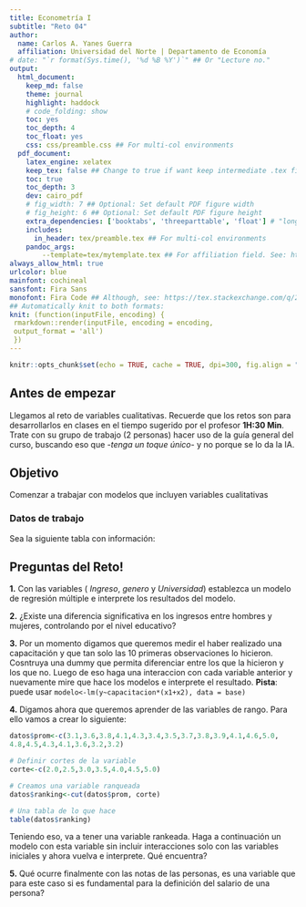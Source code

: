```yaml
---
title: Econometría I
subtitle: "Reto 04"
author:
  name: Carlos A. Yanes Guerra
  affiliation: Universidad del Norte | Departamento de Economía
# date: "`r format(Sys.time(), '%d %B %Y')`" ## Or "Lecture no."
output: 
  html_document:
    keep_md: false
    theme: journal
    highlight: haddock
    # code_folding: show
    toc: yes
    toc_depth: 4
    toc_float: yes
    css: css/preamble.css ## For multi-col environments
  pdf_document:
    latex_engine: xelatex
    keep_tex: false ## Change to true if want keep intermediate .tex file
    toc: true
    toc_depth: 3
    dev: cairo_pdf
    # fig_width: 7 ## Optional: Set default PDF figure width
    # fig_height: 6 ## Optional: Set default PDF figure height
    extra_dependencies: ['booktabs', 'threeparttable', 'float'] # "longtable"
    includes:
      in_header: tex/preamble.tex ## For multi-col environments
    pandoc_args:
        --template=tex/mytemplate.tex ## For affiliation field. See: https://bit.ly/2T191uZ
always_allow_html: true
urlcolor: blue
mainfont: cochineal
sansfont: Fira Sans
monofont: Fira Code ## Although, see: https://tex.stackexchange.com/q/294362
## Automatically knit to both formats:
knit: (function(inputFile, encoding) {
 rmarkdown::render(inputFile, encoding = encoding, 
 output_format = 'all') 
 })
---
```


```r
knitr::opts_chunk$set(echo = TRUE, cache = TRUE, dpi=300, fig.align = "center")
```

## Antes de empezar
Llegamos al reto de variables cualitativas. Recuerde que los retos son para desarrollarlos en clases en el tiempo sugerido por el profesor **1H:30 Min**. Trate con su grupo de trabajo (2 personas) hacer uso de la guía general del curso, buscando eso que  -*tenga un toque único*- y no porque se lo da la IA.

## Objetivo
Comenzar a trabajar con modelos que incluyen variables cualitativas

### Datos de trabajo
Sea la siguiente tabla con información:

\begin{table}[!ht]
    \centering
    \begin{tabular}{|l|l|l|l|}
    \hline
        Ingreso (COP) & Secundaria (dummy) & Universidad (dummy) & Género (dummy) \\ \hline
        650,000 & 1 & 0 & 0 \\ \hline
        800,000 & 1 & 0 & 1 \\ \hline
        1,200,000 & 0 & 1 & 1 \\ \hline
        900,000 & 1 & 0 & 1 \\ \hline
        700,000 & 1 & 0 & 0 \\ \hline
        1,500,000 & 0 & 1 & 1 \\ \hline
        1,300,000 & 0 & 1 & 0 \\ \hline
        850,000 & 1 & 0 & 0 \\ \hline
        950,000 & 1 & 0 & 1 \\ \hline
        1,000,000 & 1 & 0 & 0 \\ \hline
        1,100,000 & 0 & 1 & 1 \\ \hline
        600,000 & 1 & 0 & 0 \\ \hline
        750,000 & 1 & 0 & 1 \\ \hline
        1,250,000 & 0 & 1 & 1 \\ \hline
        1,400,000 & 0 & 1 & 0 \\ \hline
        700,000 & 1 & 0 & 1 \\ \hline
        1,050,000 & 0 & 1 & 1 \\ \hline
        980,000 & 1 & 0 & 0 \\ \hline
        1,100,000 & 0 & 1 & 1 \\ \hline
        900,000 & 1 & 0 & 1 \\ \hline
    \end{tabular}
\end{table}

\newpage

## Preguntas del Reto!

**1.** Con las variables ( _Ingreso_, _genero_ y _Universidad_) establezca un modelo de regresión múltiple e interprete los resultados del modelo.

**2.** ¿Existe una diferencia significativa en los ingresos entre hombres y mujeres, controlando por el nivel educativo?

**3.** Por un momento digamos que queremos medir el haber realizado una capacitación y que tan solo las 10 primeras observaciones lo hicieron. Cosntruya una dummy que permita diferenciar entre los que la hicieron y los que no. Luego de eso haga una interaccion con cada variable anterior y nuevamente mire que hace los modelos e interprete el resultado. **Pista**: puede usar `modelo<-lm(y~capacitacion*(x1+x2), data = base)`

**4.** Digamos ahora que queremos aprender de las variables de rango. Para ello vamos a crear lo siguiente:

```r
datos$prom<-c(3.1,3.6,3.8,4.1,4.3,3.4,3.5,3.7,3.8,3.9,4.1,4.6,5.0,
4.8,4.5,4.3,4.1,3.6,3.2,3.2)

# Definir cortes de la variable
corte<-c(2.0,2.5,3.0,3.5,4.0,4.5,5.0)

# Creamos una variable ranqueada
datos$ranking<-cut(datos$prom, corte)

# Una tabla de lo que hace
table(datos$ranking)
```

Teniendo eso, va a tener una variable rankeada. Haga a continuación un modelo con esta variable sin incluir interacciones solo con las variables iniciales y ahora vuelva e interprete. Qué encuentra?

**5.** Qué ocurre finalmente con las notas de las personas, es una variable que para este caso si es fundamental para la definición del salario de una persona?
